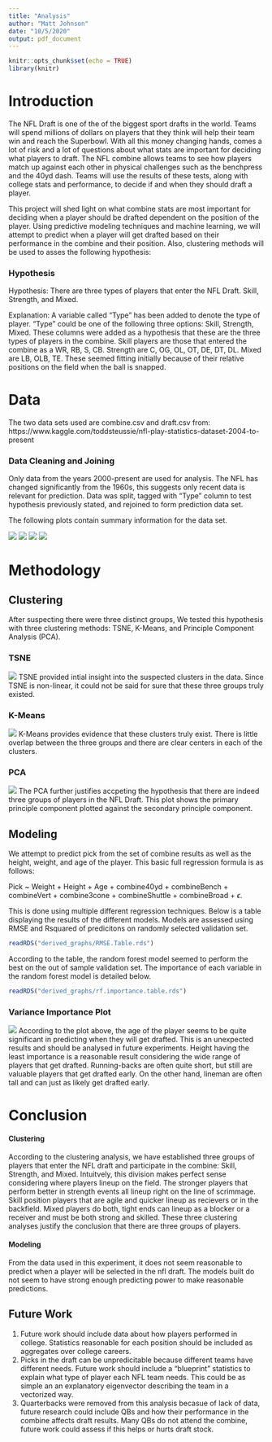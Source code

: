 ```yaml
---
title: "Analysis"
author: "Matt Johnson"
date: "10/5/2020"
output: pdf_document
---
```


```r
knitr::opts_chunk$set(echo = TRUE)
library(knitr)
```

Introduction
============

The NFL Draft is one of the of the biggest sport drafts in the world. Teams will spend millions of dollars on players that they think will help their team win and reach the Superbowl. With all this money changing hands, comes a lot of risk and a lot of questions about what stats are important for deciding what players to draft. The NFL combine allows teams to see how players match up against each other in physical challenges such as the benchpress and the 40yd dash. Teams will use the results of these tests, along with college stats and performance, to decide if and when they should draft a player. 
  
  This project will shed light on what combine stats are most important for deciding when a player should be drafted dependent on the position of the player. Using predictive modeling techniques and machine learning, we will attempt to predict when a player will get drafted based on their performance in the combine and their position. Also, clustering methods will be used to asses the following hypothesis:
  
### Hypothesis
Hypothesis: There are three types of players that enter the NFL Draft. Skill, Strength, and Mixed. 

Explanation: A variable called "Type" has been added to denote the type of player. "Type" could be one of the following three options: Skill, Strength, Mixed. These columns were added as a hypothesis that these are the three types of players in the combine. Skill players are those that entered the combine as a WR, RB, S, CB. Strength are C, OG, OL, OT, DE, DT, DL. Mixed are LB, OLB, TE. These seemed fitting initially because of their relative positions on the field when the ball is snapped. 
  
Data
====

The two data sets used are combine.csv and draft.csv from: <br/ >
https://www.kaggle.com/toddsteussie/nfl-play-statistics-dataset-2004-to-present 

### Data Cleaning and Joining

Only data from the years 2000-present are used for analysis. The NFL has changed significantly from the 1960s, this suggests only recent data is relevant for prediction. Data was split, tagged with "Type" column to test hypothesis previously stated, and rejoined to form prediction data set.

The following plots contain summary information for the data set. 

![](derived_graphs/Boxplot.by.round.png)
![](derived_graphs/Off.Weights.png)
![](derived_graphs/Age.Dist.png)
![](derived_graphs/)

Methodology
===========

Clustering
----------

After suspecting there were three distinct groups, We tested this hypothesis with three clustering methods: TSNE, K-Means, and Principle Component Analysis (PCA). 

### TSNE
![](derived_graphs/TSNE.Cluster.png)
TSNE provided intial insight into the suspected clusters in the data. Since TSNE is non-linear, it could not be said for sure that these three groups truly existed. 

### K-Means
![](derived_graphs/K-Means.Cluster.png)
K-Means provides evidence that these clusters truly exist. There is little overlap between the three groups and there are clear centers in each of the clusters. 

### PCA
![](derived_graphs/PCA.FramedClusters.png)
The PCA further justifies accpeting the hypothesis that there are indeed three groups of players in the NFL Draft. This plot shows the primary principle component plotted against the secondary principle component. 

Modeling
--------

We attempt to predict pick from the set of combine results as well as the height, weight, and age of the player. This basic full regression formula is as follows: <br />

Pick ~ Weight + Height + Age + combine40yd + combineBench + combineVert + combine3cone + combineShuttle + combineBroad + $\epsilon$. <br />

This is done using multiple different regression techniques. Below is a table displaying the results of the different models. Models are assessed using RMSE and Rsquared of predicitons on randomly selected validation set. 

```r
readRDS("derived_graphs/RMSE.Table.rds")
```

According to the table, the random forest model seemed to perform the best on the out of sample validation set. The importance of each variable in the random forest model is detailed below. 

```r
readRDS("derived_graphs/rf.importance.table.rds")
```

### Variance Importance Plot
![](derived_graphs/rf.plot.png)
According to the plot above, the age of the player seems to be quite significant in predicting when they will get drafted. This is an unexpected results and should be analysed in future experiments. Height having the least importance is a reasonable result considering the wide range of players that get drafted. Running-backs are often quite short, but still are valuable players that get drafted early. On the other hand, lineman are often tall and can just as likely get drafted early. 

Conclusion
==========

#### Clustering
According to the clustering analysis, we have established three groups of players that enter the NFL draft and participate in the combine: Skill, Strength, and Mixed. Intuitvely, this division makes perfect sense considering where players lineup on the field. The stronger players that perform better in strength events all lineup right on the line of scrimmage. Skill position players that are agile and quicker lineup as recievers or in the backfield. Mixed players do both, tight ends can lineup as a blocker or a receiver and must be both strong and skilled. These three clustering analyses justify the conclusion that there are three groups of players.

#### Modeling
From the data used in this experiment, it does not seem reasonable to predict when a player will be selected in the nfl draft. The models built do not seem to have strong enough predicting power to make reasonable predictions.

Future Work
-----------

1. Future work should include data about how players performed in college. Statistics reasonable for each position should be included as aggregates over college careers. 
2. Picks in the draft can be unpredicitable because different teams have different needs. Future work should include a "blueprint" statistics to explain what type of player each NFL team needs. This could be as simple an an explanatory eigenvector describing the team in a vectorized way. 
3. Quarterbacks were removed from this analysis becasue of lack of data, future research could include QBs and how their performance in the combine affects draft results. Many QBs do not attend the combine, future work could assess if this helps or hurts draft stock. 